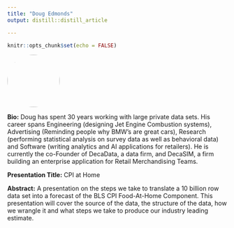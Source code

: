 ```yaml
---
title: "Doug Edmonds"
output: distill::distill_article

---
```


```r
knitr::opts_chunk$set(echo = FALSE)
```


:::float-left

<img src="images/Doug_Edmonds.jpg" style="width: 120px; height: 120px; object-fit: cover; border-radius: 50%;">

**Bio:** Doug has spent 30 years working with large private data sets. His career spans Engineering (designing Jet Engine Combustion systems), Advertising (Reminding people why BMW's are great cars), Research (performing statistical analysis on survey data as well as behavioral data) and Software (writing analytics and AI applications for retailers). He is currently the co-Founder of DecaData, a data firm, and DecaSIM, a firm building an enterprise  application for Retail Merchandising Teams. 

**Presentation Title:** CPI at Home

**Abstract:** A presentation on the steps we take to translate a 10 billion row data set into a forecast of the BLS CPI Food-At-Home Component. This presentation will cover the source of the data, the structure of the data, how we wrangle it and what steps we take to produce our industry leading estimate. 


:::









